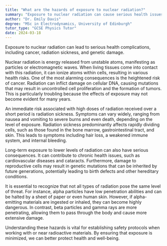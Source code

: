 ```yaml
---
title: "What are the hazards of exposure to nuclear radiation?"
summary: "Exposure to nuclear radiation can cause serious health issues, including cancer, radiation sickness, and genetic damage."
author: "Dr. Emily Davis"
degree: "MSc in Electrodynamics, University of Edinburgh"
tutor_type: "GCSE Physics Tutor"
date: 2024-03-18
---
```


Exposure to nuclear radiation can lead to serious health complications, including cancer, radiation sickness, and genetic damage.

Nuclear radiation is energy released from unstable atoms, manifesting as particles or electromagnetic waves. When living tissues come into contact with this radiation, it can ionize atoms within cells, resulting in various health risks. One of the most alarming consequences is the heightened risk of cancer. Radiation can inflict damage on cellular DNA, causing mutations that may result in uncontrolled cell proliferation and the formation of tumors. This is particularly troubling because the effects of exposure may not become evident for many years.

An immediate risk associated with high doses of radiation received over a short period is radiation sickness. Symptoms can vary widely, ranging from nausea and vomiting to severe burns and even death, depending on the level of exposure. Radiation sickness predominantly affects rapidly dividing cells, such as those found in the bone marrow, gastrointestinal tract, and skin. This leads to symptoms including hair loss, a weakened immune system, and internal bleeding.

Long-term exposure to lower levels of radiation can also have serious consequences. It can contribute to chronic health issues, such as cardiovascular diseases and cataracts. Furthermore, damage to reproductive cells may result in genetic mutations that can be inherited by future generations, potentially leading to birth defects and other hereditary conditions.

It is essential to recognize that not all types of radiation pose the same level of threat. For instance, alpha particles have low penetration abilities and can be halted by a sheet of paper or even human skin. However, if alpha-emitting materials are ingested or inhaled, they can become highly dangerous. In contrast, beta particles and gamma rays are more penetrating, allowing them to pass through the body and cause more extensive damage.

Understanding these hazards is vital for establishing safety protocols when working with or near radioactive materials. By ensuring that exposure is minimized, we can better protect health and well-being.
    